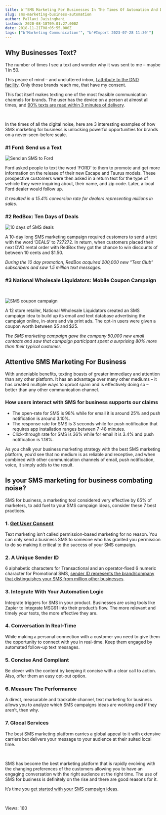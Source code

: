 ```yaml
---
title: b'"SMS Marketing For Businesses In The Times Of Automation And Digital Noise"'
slug: sms-marketing-business-automation
author: Pallavi Jaisinghani
lastmod: 2020-08-18T09:01:27.000Z
date: 2018-11-21T08:05:55.000Z
tags: ["b'Marketing Communication'", "b'#Import 2023-07-28 11:30'"]
---
```


Why Businesses Text?
--------------------


The number of times I see a text and wonder why it was sent to me – maybe 1 in 50. 


This peace of mind – and uncluttered inbox, [I attribute to the DND facility](https://msg91.com/blog/do-not-call-how-does-dnc-registry-work-in-india/?utm_source=blog&utm_medium=int&utm_campaign=brandautomation). Only those brands reach me, that have my consent. 


This fact itself makes texting one of the most feasible communication channels for brands. The user has the device on a person at almost all times, and [90% texts are read within 3 minutes of delivery](https://www.forbes.com/sites/cherylsnappconner/2013/11/12/fifty-essential-mobile-marketing-facts/#7c371b367475). 


 


In the times of all the digital noise, here are 3 interesting examples of how SMS marketing for business is unlocking powerful opportunities for brands on a never-seen-before scale.


### **#1 Ford: Send us a Text**


![Send an SMS to Ford](https://images-msg91.s3.ap-south-1.amazonaws.com/content/images/wordpress/2018/11/Ford-SMS-Marketing1-300x257.jpeg)


Ford asked people to text the word ‘FORD’ to them to promote and get more information on the release of their new Escape and Taurus models. These prospective customers were then asked in a return text for the type of vehicle they were inquiring about, their name, and zip code. Later, a local Ford dealer would follow up.


*It resulted in a 15.4% conversion rate for dealers representing millions in sales.*


### **#2 RedBox: Ten Days of Deals**


![10 days of SMS deals](https://images-msg91.s3.ap-south-1.amazonaws.com/content/images/wordpress/2018/11/Redbox-SMS-Marketing-300x155.png)


A 10-day long SMS marketing campaign required customers to send a text with the word ‘DEALS’ to 727272. In return, when customers placed their next DVD rental order with RedBox they got the chance to win discounts of between 10 cents and $1.50.


*During the 10 day promotion, RedBox acquired 200,000 new “Text Club” subscribers and saw 1.5 million text messages.*


### **#3 National Wholesale Liquidators: Mobile Coupon Campaign**


 


![SMS coupon campaign](https://images-msg91.s3.ap-south-1.amazonaws.com/content/images/wordpress/2018/11/National-Wholesale-Liquidators-Mobile-Marketing-Campaign-300x144.jpg)


A 12 store retailer, National Wholesale Liquidators created an SMS campaign idea to build up its email and text database advertising the campaign online, in-store and via print ads. The opt-in users were given a coupon worth between $5 and $25.


*The SMS marketing campaign gave the company 50,000 new email contacts and saw that campaign participant spent a surprising 80% more than their typical customer.* 


Attentive SMS Marketing For Business
------------------------------------


With undeniable benefits, texting boasts of greater immediacy and attention than any other platform. It has an advantage over many other mediums – it has created multiple ways to uproot spam and is effectively doing so – better than any other communication channel.


### How users interact with SMS for business supports our claims


* The open-rate for SMS is 98% while for email it is around 25% and push notification is around 3.10%.
* The response rate for SMS is 3 seconds while for push notification that requires app installation ranges between 7-48 minutes.
* Click-through rate for SMS is 36% while for email it is 3.4% and push notification is 1.18%.


As you chalk your business marketing strategy with the best SMS marketing platform, you’d see that no medium is as reliable and receptive, and when combined with other communication channels of email, push notification, voice, it simply adds to the result.


Is your SMS marketing for business combating noise?
---------------------------------------------------


SMS for business, a marketing tool considered very effective by 65% of marketers, to add fuel to your SMS campaign ideas, consider these 7 best practices.


### 1. [Get User Consent](https://msg91.com/blog/why-get-user-consent-before-sending-sms/?utm_source=blog&utm_medium=int&utm_campaign=emailmarketing)


Text marketing isn’t called permission-based marketing for no reason. You can only send a business SMS to someone who has granted you permission to do so making it critical to the success of your SMS campaign.


### 2. A Unique Sender ID


6 alphabetic characters for Transactional and an operator-fixed 6 numeric character for Promotional SMS, [sender ID represents the brand/company that distinguishes your SMS from million other businesses](https://msg91.com/blog/set-your-business-brand-as-your-sender-id-in-bulk-sms/?utm_source=blog&utm_medium=int&utm_campaign=emailmarketing).


### 3. Integrate With Your Automation Logic


Integrate triggers for SMS in your product. Businesses are using tools like Zapier to integrate MSG91 into their product’s flow. The more relevant and timely your texts, the more effective they are.


### 4. Conversation In Real-Time


While making a personal connection with a customer you need to give them the opportunity to connect with you in real-time. Keep them engaged by automated follow-up text messages.


### 5. Concise And Compliant


Be clever with the content by keeping it concise with a clear call to action. Also, offer them an easy opt-out option.


### 6. Measure The Performance


A direct, measurable and trackable channel, text marketing for business allows you to analyze which SMS campaigns ideas are working and if they aren’t, then why.


### 7. Glocal Services


The best SMS marketing platform carries a global appeal to it with extensive carriers but delivers your message to your audience at their suited local time.


 


SMS has become the best marketing platform that is rapidly evolving with the changing preferences of the customers allowing you to have an engaging conversation with the right audience at the right time. The use of SMS for business is definitely on the rise and there are good reasons for it. 


It’s time you [get started with your SMS campaign ideas](https://msg91.com/sms-campaign/?utm_source=blog&utm_medium=int&utm_campaign=emailmarketing).


 


 Views: 160


